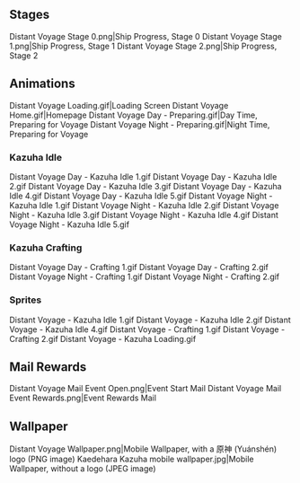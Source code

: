 {{EventTabs}}
==Stages==
<gallery>
Distant Voyage Stage 0.png|Ship Progress, Stage 0
Distant Voyage Stage 1.png|Ship Progress, Stage 1
Distant Voyage Stage 2.png|Ship Progress, Stage 2
</gallery>

==Animations==
<gallery>
Distant Voyage Loading.gif|Loading Screen
Distant Voyage Home.gif|Homepage
Distant Voyage Day - Preparing.gif|Day Time, Preparing for Voyage
Distant Voyage Night - Preparing.gif|Night Time, Preparing for Voyage
</gallery>

===Kazuha Idle===
<gallery>
Distant Voyage Day - Kazuha Idle 1.gif
Distant Voyage Day - Kazuha Idle 2.gif
Distant Voyage Day - Kazuha Idle 3.gif
Distant Voyage Day - Kazuha Idle 4.gif
Distant Voyage Day - Kazuha Idle 5.gif
Distant Voyage Night - Kazuha Idle 1.gif
Distant Voyage Night - Kazuha Idle 2.gif
Distant Voyage Night - Kazuha Idle 3.gif
Distant Voyage Night - Kazuha Idle 4.gif
Distant Voyage Night - Kazuha Idle 5.gif
</gallery>

===Kazuha Crafting===
<gallery>
Distant Voyage Day - Crafting 1.gif
Distant Voyage Day - Crafting 2.gif
Distant Voyage Night - Crafting 1.gif
Distant Voyage Night - Crafting 2.gif
</gallery>

===Sprites===
<gallery>
Distant Voyage - Kazuha Idle 1.gif
Distant Voyage - Kazuha Idle 2.gif
Distant Voyage - Kazuha Idle 4.gif
Distant Voyage - Crafting 1.gif
Distant Voyage - Crafting 2.gif
Distant Voyage - Kazuha Loading.gif
</gallery>

==Mail Rewards==
<gallery>
Distant Voyage Mail Event Open.png|Event Start Mail
Distant Voyage Mail Event Rewards.png|Event Rewards Mail
</gallery>

==Wallpaper==
<gallery>
Distant Voyage Wallpaper.png|Mobile Wallpaper, with a 原神 (Yuánshén) logo (PNG image)
Kaedehara Kazuha mobile wallpaper.jpg|Mobile Wallpaper, without a logo (JPEG image)
</gallery>